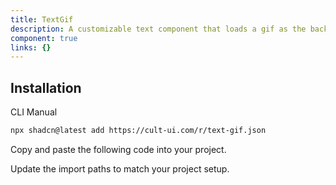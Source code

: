 ```yaml
---
title: TextGif
description: A customizable text component that loads a gif as the background and clips the text with it.
component: true
links: {}
---
```


<ComponentPreview
  name="text-gif-demo"
  className="[&_.preview>[data-orientation=vertical]]:sm:max-w-[70%]"
  description="All variations"
/>

## Installation

<CodeTabs>

<TabsList>
  <TabsTrigger value="cli">CLI</TabsTrigger>
  <TabsTrigger value="manual">Manual</TabsTrigger>
</TabsList>

<TabsContent value="cli">

```bash
npx shadcn@latest add https://cult-ui.com/r/text-gif.json
```

</TabsContent>

<TabsContent value="manual">

<Steps>

<Step>Copy and paste the following code into your project.</Step>

<ComponentSource name="text-gif" />

<Step>Update the import paths to match your project setup.</Step>

</Steps>

</TabsContent>

</CodeTabs>
